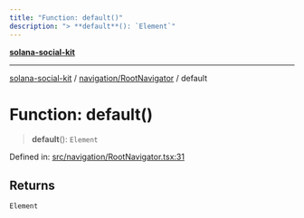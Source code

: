 ```yaml
---
title: "Function: default()"
description: "> **default**(): `Element`"
---
```


[**solana-social-kit**](../../../README.mdx)

***

[solana-social-kit](../../../README.mdx) / [navigation/RootNavigator](../README.mdx) / default

# Function: default()

> **default**(): `Element`

Defined in: [src/navigation/RootNavigator.tsx:31](https://github.com/SendArcade/solana-social-starter/blob/03568260ca96ed63f77049843c721de1cb011893/src/navigation/RootNavigator.tsx#L31)

## Returns

`Element`
